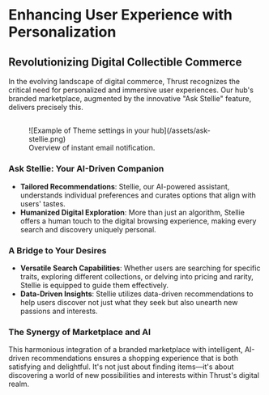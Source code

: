 # Enhancing User Experience with Personalization

## Revolutionizing Digital Collectible Commerce

In the evolving landscape of digital commerce, Thrust recognizes the critical need for personalized and immersive user experiences. Our hub's branded marketplace, augmented by the innovative "Ask Stellie" feature, delivers precisely this.
##
<figure>
  ![Example of Theme settings in your hub](/assets/ask-stellie.png)
  <figcaption>
    Overview of instant email notification.
  </figcaption>
</figure>

### Ask Stellie: Your AI-Driven Companion

- **Tailored Recommendations**: Stellie, our AI-powered assistant, understands individual preferences and curates options that align with users' tastes.
- **Humanized Digital Exploration**: More than just an algorithm, Stellie offers a human touch to the digital browsing experience, making every search and discovery uniquely personal.

### A Bridge to Your Desires

- **Versatile Search Capabilities**: Whether users are searching for specific traits, exploring different collections, or delving into pricing and rarity, Stellie is equipped to guide them effectively.
- **Data-Driven Insights**: Stellie utilizes data-driven recommendations to help users discover not just what they seek but also unearth new passions and interests.

### The Synergy of Marketplace and AI

This harmonious integration of a branded marketplace with intelligent, AI-driven recommendations ensures a shopping experience that is both satisfying and delightful. It's not just about finding items—it's about discovering a world of new possibilities and interests within Thrust's digital realm.
